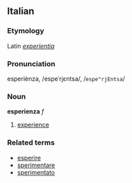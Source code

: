 ==Italian==
===Etymology===
Latin ''[[experientia]]''
===Pronunciation===
esperiènza, /espeˈrjɛntsa/, /<tt>espe"rjEntsa</tt>/
===Noun===
'''esperienza''' ''f''

# [[experience]]

===Related terms===
*[[esperire]]
*[[sperimentare]]
*[[sperimentato]]